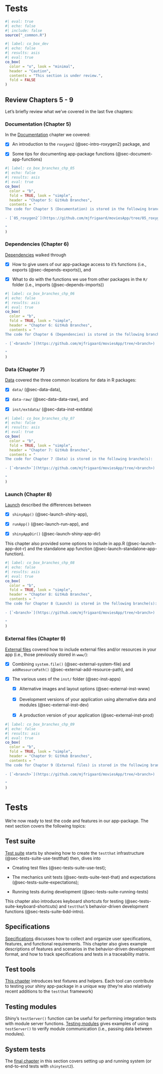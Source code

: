 # Tests {#sec-tests .unnumbered}

```r
#| eval: true 
#| echo: false 
#| include: false
source("_common.R")
```

```r
#| label: co_box_dev
#| echo: false
#| results: asis
#| eval: true
co_box(
  color = "o", look = "minimal",
  header = "Caution",
  contents = "This section is under review.",
  fold = FALSE
)
```

## Review Chapters 5 - 9

Let's briefly review what we've covered in the last five chapters:

### Documentation (Chapter 5)

In the [Documentation](document.qmd) chapter we covered: 

- [x] An introduction to the `roxygen2` (@sec-intro-roxygen2) package, and

- [x] Some tips for documenting app-package functions (@sec-document-app-functions)

```r
#| label: co_box_branches_chp_05
#| echo: false
#| results: asis
#| eval: true
co_box(
  color = "b",
  fold = TRUE, look = "simple",
  header = "Chapter 5: GitHub Branches",
  contents = "
The code for Chapter 5 (Documentation) is stored in the following branche(s):
  
- [`05_roxygen2`](https://github.com/mjfrigaard/moviesApp/tree/05_roxygen2)
  
"
)
```

### Dependencies (Chapter 6)

[Dependencies](dependencies.qmd) walked through 

- [x] How to give users of our app-package access to it's functions (i.e., exports (@sec-depends-exports)), and

- [x] What to do with the functions we use from other packages in the `R/` folder (i.e., imports (@sec-depends-imports))

```r
#| label: co_box_branches_chp_06
#| echo: false
#| results: asis
#| eval: true
co_box(
  color = "b",
  fold = TRUE, look = "simple",
  header = "Chapter 6: GitHub Branches",
  contents = "
The code for Chapter 6 (Dependencies) is stored in the following branche(s):
  
- [`<branch>`](https://github.com/mjfrigaard/moviesApp/tree/<branch>)
  
"
)
```

### Data (Chapter 7)

[Data](data.qmd) covered the three common locations for data in R packages: 

- [x] `data/` (@sec-data-data), 

- [x] `data-raw/` (@sec-data-data-raw), and

- [x] `inst/extdata/` (@sec-data-inst-extdata)

```r
#| label: co_box_branches_chp_07
#| echo: false
#| results: asis
#| eval: true
co_box(
  color = "b",
  fold = TRUE, look = "simple",
  header = "Chapter 7: GitHub Branches",
  contents = "
The code for Chapter 7 (Data) is stored in the following branche(s):
  
- [`<branch>`](https://github.com/mjfrigaard/moviesApp/tree/<branch>)
  
"
)
```

### Launch (Chapter 8)

[Launch](launch.qmd) described the differences between

- [x] `shinyApp()` (@sec-launch-shiny-app),

- [x] `runApp()` (@sec-launch-run-app), and

- [x] `shinyAppDir()` (@sec-launch-shiny-app-dir)

This chapter also provided some options to include in app.R (@sec-launch-app-dot-r) and the standalone app function (@sec-launch-standalone-app-function).

```r
#| label: co_box_branches_chp_08
#| echo: false
#| results: asis
#| eval: true
co_box(
  color = "b",
  fold = TRUE, look = "simple",
  header = "Chapter 8: GitHub Branches",
  contents = "
The code for Chapter 8 (Launch) is stored in the following branche(s):
  
- [`<branch>`](https://github.com/mjfrigaard/moviesApp/tree/<branch>)
  
"
)
```

### External files (Chapter 9)

[External files](external.qmd) covered how to include external files and/or resources in your app (i.e., those previously stored in `www/`): 

- [x] Combining `system.file()` (@sec-external-system-file) and `addResourcePath()` (@sec-external-add-resource-path), and  

- [x] The various uses of the `inst/` folder (@sec-inst-apps)
<br>
    -   [x] Alternative images and layout options (@sec-external-inst-www)
<br><br>
    -   [x] Development versions of your application using alternative data and modules (@sec-external-inst-dev)
<br><br>
    -   [x] A production version of your application (@sec-external-inst-prod)

```r
#| label: co_box_branches_chp_09
#| echo: false
#| results: asis
#| eval: true
co_box(
  color = "b",
  fold = TRUE, look = "simple",
  header = "Chapter 9: GitHub Branches",
  contents = "
The code for Chapter 9 (External files) is stored in the following branche(s):
  
- [`<branch>`](https://github.com/mjfrigaard/moviesApp/tree/<branch>)
  
"
)
```


# Tests

We're now ready to test the code and features in our app-package. The next section covers the following topics:

## Test suite 

[Test suite](test_suite.qmd) starts by showing how to create the `testthat` infrastructure (@sec-tests-suite-use-testthat) then, dives into

* Creating test files (@sec-tests-suite-use-test);

* The mechanics unit tests (@sec-tests-suite-test-that) and expectations (@sec-tests-suite-expectations); 

* Running tests during development (@sec-tests-suite-running-tests)

This chapter also introduces keyboard shortcuts for testing (@sec-tests-suite-keyboard-shortcuts) and `testthat`'s behavior-driven development functions (@sec-tests-suite-bdd-intro).

## Specifications

[Specifications](test_specs.qmd) discusses how to collect and organize user specifications, features, and functional requirements. This chapter also gives example descriptions of features and scenarios in the behavior-driven development format, and how to track specifications and tests in a traceability matrix. 

## Test tools 

[This chapter](test_tools.qmd) introduces test fixtures and helpers. Each tool can contribute to testing your shiny app-package in a unique way (they're also relatively recent additions to the `testthat` framework) 

## Testing modules 

Shiny's `testServer()` function can be useful for performing integration tests with module server functions. [Testing modules](test_modules.qmd) gives examples of using `testServer()` to verify module communication (i.e., passing data between modules). 

## System tests 

The [final chapter](test_system.qmd) in this section covers setting up and running system (or end-to-end tests with `shinytest2`).
